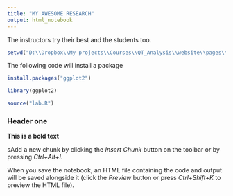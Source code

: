 ```yaml
---
title: "MY AWESOME RESEARCH"
output: html_notebook
---
```


The instructors try their best and the students too.

```r
setwd("D:\\Dropbox\\My projects\\Courses\\QT_Analysis\\website\\pages\\m1\\lab")

```
The following code will install a package

```r
install.packages("ggplot2")

library(ggplot2)

```

```r
source("lab.R")
```


### Header one

__This is a bold text__

sAdd a new chunk by clicking the *Insert Chunk* button on the toolbar or by pressing *Ctrl+Alt+I*.

When you save the notebook, an HTML file containing the code and output will be saved alongside it (click the *Preview* button or press *Ctrl+Shift+K* to preview the HTML file).
